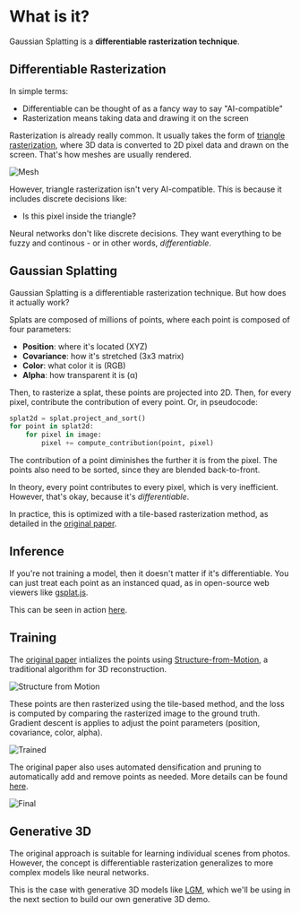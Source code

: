# What is it?

Gaussian Splatting is a **differentiable rasterization technique**.

## Differentiable Rasterization

In simple terms:

- Differentiable can be thought of as a fancy way to say "AI-compatible"
- Rasterization means taking data and drawing it on the screen

Rasterization is already really common. It usually takes the form of [triangle rasterization](https://en.wikipedia.org/wiki/Rasterisation), where 3D data is converted to 2D pixel data and drawn on the screen. That's how meshes are usually rendered.

![Mesh](https://huggingface.co/datasets/huggingface/documentation-images/resolve/main/ml-for-3d-course/mesh.png)

However, triangle rasterization isn't very AI-compatible. This is because it includes discrete decisions like:

- Is this pixel inside the triangle?

Neural networks don't like discrete decisions. They want everything to be fuzzy and continous - or in other words, *differentiable*.

## Gaussian Splatting

Gaussian Splatting is a differentiable rasterization technique. But how does it actually work?

Splats are composed of millions of points, where each point is composed of four parameters:

- **Position**: where it's located (XYZ)
- **Covariance**: how it's stretched (3x3 matrix)
- **Color**: what color it is (RGB)
- **Alpha**: how transparent it is (α)

Then, to rasterize a splat, these points are projected into 2D. Then, for every pixel, contribute the contribution of every point. Or, in pseudocode:

```python
splat2d = splat.project_and_sort()
for point in splat2d:
    for pixel in image:
        pixel += compute_contribution(point, pixel)
```

The contribution of a point diminishes the further it is from the pixel. The points also need to be sorted, since they are blended back-to-front.

In theory, every point contributes to every pixel, which is very inefficient. However, that's okay, because it's *differentiable*.

In practice, this is optimized with a tile-based rasterization method, as detailed in the [original paper](https://huggingface.co/papers/2308.04079).

## Inference

If you're not training a model, then it doesn't matter if it's differentiable. You can just treat each point as an instanced quad, as in open-source web viewers like [gsplat.js](https://github.com/huggingface/gsplat.js).

This can be seen in action [here](https://huggingface.co/spaces/dylanebert/igf).

## Training

The [original paper](https://huggingface.co/papers/2308.04079) intializes the points using [Structure-from-Motion](https://en.wikipedia.org/wiki/Structure_from_motion), a traditional algorithm for 3D reconstruction.

![Structure from Motion](https://huggingface.co/datasets/huggingface/documentation-images/resolve/main/blog/124_ml-for-games/gaussian/points.png)

These points are then rasterized using the tile-based method, and the loss is computed by comparing the rasterized image to the ground truth. Gradient descent is applies to adjust the point parameters (position, covariance, color, alpha).

![Trained](https://huggingface.co/datasets/huggingface/documentation-images/resolve/main/blog/124_ml-for-games/gaussian/ellipsoids.png)

The original paper also uses automated densification and pruning to automatically add and remove points as needed. More details can be found [here](https://huggingface.co/blog/gaussian-splatting).

![Final](https://huggingface.co/datasets/huggingface/documentation-images/resolve/main/blog/124_ml-for-games/gaussian/bicycle.png)

## Generative 3D

The original approach is suitable for learning individual scenes from photos. However, the concept is differentiable rasterization generalizes to more complex models like neural networks.

This is the case with generative 3D models like [LGM](https://huggingface.co/spaces/dylanebert/LGM-mini), which we'll be using in the next section to build our own generative 3D demo.
